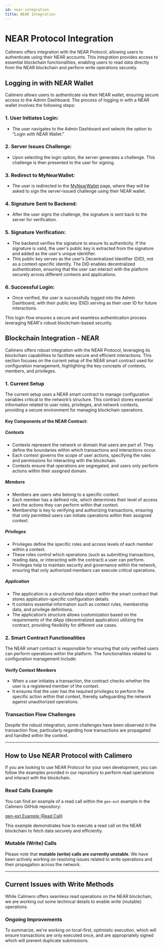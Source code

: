 ```yaml
---
id: near-integration
title: NEAR Integration
---
```


# NEAR Protocol Integration

Calimero offers integration with the NEAR Protocol, allowing users to authenticate using their NEAR accounts. This integration provides access to essential blockchain functionalities, enabling users to read data directly from the NEAR blockchain and perform write operations securely.

## Logging in with NEAR Wallet

Calimero allows users to authenticate via their NEAR wallet, ensuring secure access to the Admin Dashboard. The process of logging in with a NEAR wallet involves the following steps:

### 1. User Initiates Login:
- The user navigates to the Admin Dashboard and selects the option to "Login with NEAR Wallet."

### 2. Server Issues Challenge:
- Upon selecting the login option, the server generates a challenge. This challenge is then presented to the user for signing.

### 3. Redirect to MyNearWallet:
- The user is redirected to the [MyNearWallet](https://mynearwallet.com/) page, where they will be asked to sign the server-issued challenge using their NEAR wallet.

### 4. Signature Sent to Backend:
- After the user signs the challenge, the signature is sent back to the server for verification.

### 5. Signature Verification:
- The backend verifies the signature to ensure its authenticity. If the signature is valid, the user's public key is extracted from the signature and added as the user's unique identifier.
- This public key serves as the user's Decentralized Identifier (DID), not as a context-specific identity. The DID enables decentralized authentication, ensuring that the user can interact with the platform securely across different contexts and applications.

### 6. Successful Login:
- Once verified, the user is successfully logged into the Admin Dashboard, with their public key (DID) serving as their user ID for future interactions.

This login flow ensures a secure and seamless authentication process leveraging NEAR's robust blockchain-based security.

## Blockchain Integration - NEAR

Calimero offers robust integration with the NEAR Protocol, leveraging its blockchain capabilities to facilitate secure and efficient interactions. This section focuses on the current setup of the NEAR smart contract used for configuration management, highlighting the key concepts of contexts, members, and privileges.

### 1. Current Setup

The current setup uses a NEAR smart contract to manage configuration variables critical to the network’s structure. This contract stores essential information related to user roles, privileges, and network contexts, providing a secure environment for managing blockchain operations.

#### Key Components of the NEAR Contract:

##### Contexts
- Contexts represent the network or domain that users are part of. They define the boundaries within which transactions and interactions occur.
- Each context governs the scope of user actions, specifying the rules and permissions for interacting with the blockchain.
- Contexts ensure that operations are segregated, and users only perform actions within their assigned domain.

##### Members
- Members are users who belong to a specific context. 
- Each member has a defined role, which determines their level of access and the actions they can perform within that context.
- Membership is key to verifying and authorizing transactions, ensuring that only permitted users can initiate operations within their assigned context.

##### Privileges
- Privileges define the specific roles and access levels of each member within a context.
- These roles control which operations (such as submitting transactions, reading data, or interacting with the contract) a user can perform.
- Privileges help to maintain security and governance within the network, ensuring that only authorized members can execute critical operations.

##### Application
- The application is a structured data object within the smart contract that stores application-specific configuration details.
- It contains essential information such as context rules, membership data, and privilege definitions.
- The application’s structure allows customization based on the requirements of the dApp (decentralized application) utilizing the contract, providing flexibility for different use cases.


### 2. Smart Contract Functionalities

The NEAR smart contract is responsible for ensuring that only verified users can perform operations within the platform. The functionalities related to configuration management include:

#### **Verify Context Members**
- When a user initiates a transaction, the contract checks whether the user is a registered member of the context.
- It ensures that the user has the required privileges to perform the specific action within that context, thereby safeguarding the network against unauthorized operations.

### **Transaction Flow Challenges**

Despite the robust integration, some challenges have been observed in the transaction flow, particularly regarding how transactions are propagated and handled within the context.

---

## How to Use NEAR Protocol with Calimero

If you are looking to use NEAR Protocol for your own development, you can follow the examples provided in our repository to perform read operations and interact with the blockchain.

### **Read Calls Example**

You can find an example of a read call within the `gen-ext` example in the Calimero GitHub repository:

[gen-ext Example (Read Call)](https://github.com/calimero-network/core/blob/master/apps/gen-ext/src/lib.rs)

This example demonstrates how to execute a read call on the NEAR blockchain to fetch data securely and efficiently.

### **Mutable (Write) Calls**

Please note that **mutable (write) calls are currently unstable**. We have been actively working on resolving issues related to write operations and their propagation across the network.

---

## Current Issues with Write Methods

While Calimero offers seamless read operations on the NEAR blockchain, we are working out some technical details to enable write (mutable) operations.

### Ongoing Improvements

To summarize, we're working on local-first, optimistic execution, which will ensure transactions are only executed once, and are appropriately signed which will prevent duplicate submissions.
